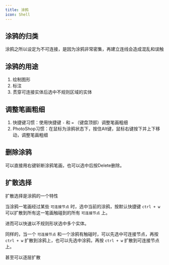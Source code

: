 ```yaml
---
title: 涂鸦
icon: Shell
---
```


## 涂鸦的归类

涂鸦之所以设定为不可连接，是因为涂鸦非常密集，再建立连线会造成混乱和误触

## 涂鸦的用途

1. 绘制图形
2. 标注
3. 贯穿可连接实体后选中不规则区域的实体

## 调整笔画粗细

1. 快捷键习惯：使用快捷键 `-` 和 `=` （键盘顶部）调整笔画粗细
2. PhotoShop习惯：在鼠标为涂鸦状态下，按住Alt键，鼠标右键按下并上下移动，调整笔画粗细

## 删除涂鸦

可以直接用右键斩断涂鸦笔画，也可以选中后按Delete删除。

## 扩散选择

扩散选择是涂鸦的一个特性

当涂鸦一笔画经过某些 `可连接节点` 时，选中当前的涂鸦，按默认快捷键 `ctrl + w` 可以扩散到所有这一笔画触碰到的所有 `可连接节点` 上。

进而可以快速以不规则形状选中多个实体。

同样的，当一个 `可连接节点` 和一个涂鸦有触碰时，可以先选中可连接节点，再按 `ctrl + w` 扩散到涂鸦上，也可以先选中涂鸦，再按 `ctrl + w` 扩散到可连接节点上。

甚至可以逐层扩散